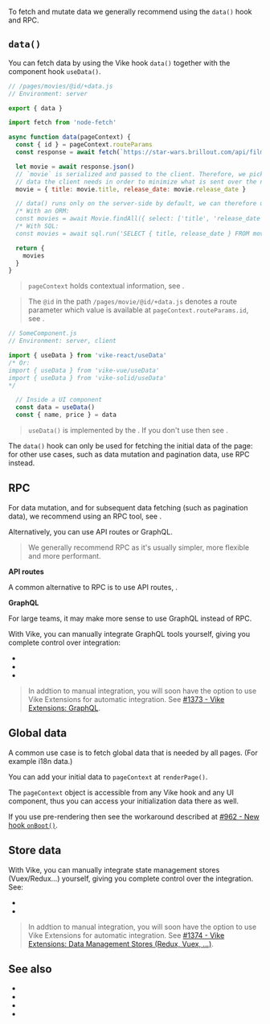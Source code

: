 
To fetch and mutate data we generally recommend using the <Link href="#data">`data()`</Link> hook and <Link href="#rpc">RPC</Link>.

## `data()`

You can fetch data by using the <Link href="/data">Vike hook `data()`</Link> together with the <Link href="/useData">component hook `useData()`</Link>.

```js
// /pages/movies/@id/+data.js
// Environment: server

export { data }

import fetch from 'node-fetch'

async function data(pageContext) {
  const { id } = pageContext.routeParams
  const response = await fetch(`https://star-wars.brillout.com/api/films/${id}.json`)

  let movie = await response.json()
  // `movie` is serialized and passed to the client. Therefore, we pick only the
  // data the client needs in order to minimize what is sent over the network.
  movie = { title: movie.title, release_date: movie.release_date }

  // data() runs only on the server-side by default, we can therefore use ORM/SQL queries.
  /* With an ORM:
  const movies = await Movie.findAll({ select: ['title', 'release_date'] }) */
  /* With SQL:
  const movies = await sql.run('SELECT { title, release_date } FROM movies;') */

  return {
    movies
  }
}
```

> `pageContext` holds contextual information, see <Link href="/pageContext" />.

> The `@id` in the path `/pages/movie/@id/+data.js` denotes a route parameter which value is available at `pageContext.routeParams.id`, see <Link href="/routing" />.

```js
// SomeComponent.js
// Environment: server, client

import { useData } from 'vike-react/useData'
/* Or:
import { useData } from 'vike-vue/useData'
import { useData } from 'vike-solid/useData'
*/

  // Inside a UI component
  const data = useData()
  const { name, price } = data
```

> `useData()` is implemented by the <UiFrameworkExtension />. If you don't use <UiFrameworkExtension name noLink /> then see <Link href="/useData#without-vike-react-vue-solid" doNotInferSectionTitle />.

The `data()` hook can only be used for fetching the initial data of the page: for other use cases, such as data mutation and pagination data, use <Link href="#rpc">RPC</Link> instead.


## RPC

For data mutation, and for subsequent data fetching (such as pagination data), we recommend using an RPC tool, see <Link href="/RPC" />.

Alternatively, you can use API routes or GraphQL.

> We generally recommend RPC as it's usually simpler, more flexible and more performant.

**API routes**

A common alternative to RPC is to use API routes, <Link href="/api-routes" />.

**GraphQL**

For large teams, it may make more sense to use GraphQL instead of RPC.

With Vike, you can manually integrate GraphQL tools yourself, giving you complete control over integration:

- <Link href="/apollo-graphql" />
- <Link href="/relay" />
- <Link href="/urql" />

> In addtion to manual integration, you will soon have the option to use <Link href="/extensions">Vike Extensions</Link> for automatic integration. See [#1373 - Vike Extensions: GraphQL](https://github.com/vikejs/vike/issues/1373).


## Global data

A common use case is to fetch global data that is needed by all pages. (For example i18n data.)

You can <Link href="/pageContext#custom">add your initial data to `pageContext` at `renderPage()`</Link>.

The <Link href="/pageContext">`pageContext` object is accessible from any Vike hook and any UI component</Link>, thus you can access your initialization data there as well.

If you use <Link href="/pre-rendering">pre-rendering</Link> then see the workaround described at [#962 - New hook `onBoot()`](https://github.com/vikejs/vike/issues/962).


## Store data

With Vike, you can manually integrate state management stores (Vuex/Redux...) yourself, giving you complete control over the integration. See:

- <Link href="/redux" />
- <Link href="/pinia" />

> In addtion to manual integration, you will soon have the option to use <Link href="/extensions">Vike Extensions</Link> for automatic integration. See [#1374 - Vike Extensions: Data Management Stores (Redux, Vuex, ...)](https://github.com/vikejs/vike/issues/1374).


## See also

- <Link href="/data" />
- <Link href="/useData" />
- <Link href="/RPC" />
- <Link href="/api-routes" />
